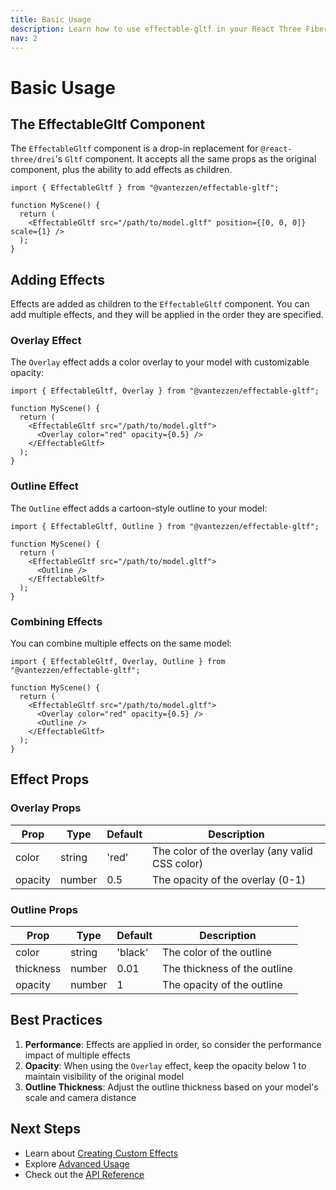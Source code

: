 ```yaml
---
title: Basic Usage
description: Learn how to use effectable-gltf in your React Three Fiber application
nav: 2
---
```


# Basic Usage

## The EffectableGltf Component

The `EffectableGltf` component is a drop-in replacement for `@react-three/drei`'s `Gltf` component. It accepts all the same props as the original component, plus the ability to add effects as children.

```tsx
import { EffectableGltf } from "@vantezzen/effectable-gltf";

function MyScene() {
  return (
    <EffectableGltf src="/path/to/model.gltf" position={[0, 0, 0]} scale={1} />
  );
}
```

## Adding Effects

Effects are added as children to the `EffectableGltf` component. You can add multiple effects, and they will be applied in the order they are specified.

### Overlay Effect

The `Overlay` effect adds a color overlay to your model with customizable opacity:

```tsx
import { EffectableGltf, Overlay } from "@vantezzen/effectable-gltf";

function MyScene() {
  return (
    <EffectableGltf src="/path/to/model.gltf">
      <Overlay color="red" opacity={0.5} />
    </EffectableGltf>
  );
}
```

### Outline Effect

The `Outline` effect adds a cartoon-style outline to your model:

```tsx
import { EffectableGltf, Outline } from "@vantezzen/effectable-gltf";

function MyScene() {
  return (
    <EffectableGltf src="/path/to/model.gltf">
      <Outline />
    </EffectableGltf>
  );
}
```

### Combining Effects

You can combine multiple effects on the same model:

```tsx
import { EffectableGltf, Overlay, Outline } from "@vantezzen/effectable-gltf";

function MyScene() {
  return (
    <EffectableGltf src="/path/to/model.gltf">
      <Overlay color="red" opacity={0.5} />
      <Outline />
    </EffectableGltf>
  );
}
```

## Effect Props

### Overlay Props

| Prop    | Type   | Default | Description                                    |
| ------- | ------ | ------- | ---------------------------------------------- |
| color   | string | 'red'   | The color of the overlay (any valid CSS color) |
| opacity | number | 0.5     | The opacity of the overlay (0-1)               |

### Outline Props

| Prop      | Type   | Default | Description                  |
| --------- | ------ | ------- | ---------------------------- |
| color     | string | 'black' | The color of the outline     |
| thickness | number | 0.01    | The thickness of the outline |
| opacity   | number | 1       | The opacity of the outline   |

## Best Practices

1. **Performance**: Effects are applied in order, so consider the performance impact of multiple effects
2. **Opacity**: When using the `Overlay` effect, keep the opacity below 1 to maintain visibility of the original model
3. **Outline Thickness**: Adjust the outline thickness based on your model's scale and camera distance

## Next Steps

- Learn about [Creating Custom Effects](./custom-effects)
- Explore [Advanced Usage](./advanced-usage)
- Check out the [API Reference](./api-reference)
